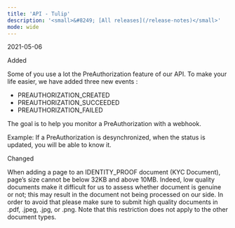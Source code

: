 ```yaml
---
title: 'API - Tulip'  
description: '<small>&#8249; [All releases](/release-notes)</small>'
mode: wide
---
```

<span class="date">2021-05-06</span>  
  
  
<div class="pill pill-green">Added</div>  
  

Some of you use a lot the PreAuthorization feature of our API. To make your life easier, we have added three new events :  
- PREAUTHORIZATION_CREATED  
- PREAUTHORIZATION_SUCCEEDED  
- PREAUTHORIZATION_FAILED  

The goal is to help you monitor a PreAuthorization with a webhook.  

Example: If a PreAuthorization is desynchronized, when the status is updated, you will be able to know it.  
<div class="pill pill-blue">Changed</div>
  

When adding a page to an IDENTITY_PROOF document (KYC Document), page’s size cannot be below 32KB and above 10MB. Indeed, low quality documents make it difficult for us to assess whether document is genuine or not; this may result in the document not being processed on our side. In order to avoid that please make sure to submit high quality documents in .pdf, .jpeg, .jpg, or .png. Note that this restriction does not apply to the other document types.